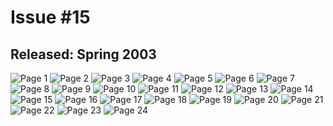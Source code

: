 # Issue #15
## Released: Spring 2003

![Page 1](/img/wiki/ytv/whoa_magazine/issue_15/1.png)
![Page 2](/img/wiki/ytv/whoa_magazine/issue_15/2.png)
![Page 3](/img/wiki/ytv/whoa_magazine/issue_15/3.png)
![Page 4](/img/wiki/ytv/whoa_magazine/issue_15/4.png)
![Page 5](/img/wiki/ytv/whoa_magazine/issue_15/5.png)
![Page 6](/img/wiki/ytv/whoa_magazine/issue_15/6.png)
![Page 7](/img/wiki/ytv/whoa_magazine/issue_15/7.png)
![Page 8](/img/wiki/ytv/whoa_magazine/issue_15/8.png)
![Page 9](/img/wiki/ytv/whoa_magazine/issue_15/9.png)
![Page 10](/img/wiki/ytv/whoa_magazine/issue_15/10.png)
![Page 11](/img/wiki/ytv/whoa_magazine/issue_15/11.png)
![Page 12](/img/wiki/ytv/whoa_magazine/issue_15/12.png)
![Page 13](/img/wiki/ytv/whoa_magazine/issue_15/13.png)
![Page 14](/img/wiki/ytv/whoa_magazine/issue_15/14.png)
![Page 15](/img/wiki/ytv/whoa_magazine/issue_15/15.png)
![Page 16](/img/wiki/ytv/whoa_magazine/issue_15/16.png)
![Page 17](/img/wiki/ytv/whoa_magazine/issue_15/17.png)
![Page 18](/img/wiki/ytv/whoa_magazine/issue_15/18.png)
![Page 19](/img/wiki/ytv/whoa_magazine/issue_15/19.png)
![Page 20](/img/wiki/ytv/whoa_magazine/issue_15/20.png)
![Page 21](/img/wiki/ytv/whoa_magazine/issue_15/21.png)
![Page 22](/img/wiki/ytv/whoa_magazine/issue_15/22.png)
![Page 23](/img/wiki/ytv/whoa_magazine/issue_15/23.png)
![Page 24](/img/wiki/ytv/whoa_magazine/issue_15/24.png)
